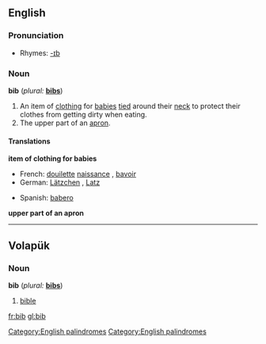 ==English==
[[Category:English palindromes]]

===Pronunciation===
*Rhymes: [[Rhymes:English:-ɪb|-ɪb]]

===Noun===
'''bib'''  (''plural:'' '''[[bibs]]''')
# An item of [[clothing]] for [[baby|babies]] [[tie]]d around their [[neck]] to protect their clothes from getting dirty when eating.
# The upper part of an [[apron]].

====Translations====
'''item of clothing for babies'''
{{top}}
*French: [[douilette]] [[naissance]] {{f}}, [[bavoir]] {{m}}
*German: [[Lätzchen]] {{n}}, [[Latz]] {{m}}
{{mid}}
*Spanish: [[babero]] {{m}}
{{bottom}}

'''upper part of an apron'''

----

==Volapük==
===Noun===
'''bib'''  (''plural:'' '''[[bibs]]''')
# [[bible]]

[[fr:bib]]
[[gl:bib]]

[[Category:English palindromes]]